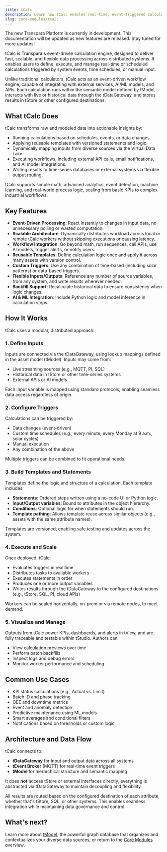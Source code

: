 ```yaml
---
title: tCalc
description: Learn how tCalc enables real-time, event-triggered calculations across the Transpara Platform.
slug: core-modules/tcalc
---
```


<Callout title="Transpara Platform is under development" type="success">
The new Transpara Platform is currently in development. This documentation will be updated as new features are released. Stay tuned for more updates!
</Callout>

tCalc is Transpara's event-driven calculation engine, designed to deliver fast, scalable, and flexible data processing across distributed systems. It enables users to define, execute, and manage real-time or scheduled calculations triggered by system events, time schedules, or manual input.

Unlike traditional calculators, tCalc acts as an event-driven workflow engine, capable of integrating with external services, AI/ML models, and APIs. Each calculation runs within the semantic model defined by tModel, interacts with live or historical data through the tDataGateway, and stores results in tStore or other configured destinations.

## What tCalc Does

tCalc transforms raw and modeled data into actionable insights by:

- Running calculations based on schedules, events, or data changes.
- Applying reusable templates with versioned statements and logic.
- Dynamically mapping inputs from diverse sources via the Virtual Data Lake.
- Executing workflows, including external API calls, email notifications, and AI model integrations.
- Writing results to time-series databases or external systems via flexible output routing.

tCalc supports simple math, advanced analytics, event detection, machine learning, and real-world process logic, scaling from basic KPIs to complex industrial workflows.

## Key Features

- **Event-Driven Processing**: React instantly to changes in input data, no unnecessary polling or wasted computation.
- **Scalable Architecture**: Dynamically distributes workload across local or remote tCalc workers without skipping executions or causing latency.
- **Workflow Integration**: Go beyond math, run sequences, call APIs, use AI models, trigger alerts, or notify users.
- **Reusable Templates**: Define calculation logic once and apply it across many assets with version control.
- **Custom Triggers**: Use any combination of time-based (including solar patterns) or data-based triggers.
- **Flexible Inputs/Outputs**: Reference any number of source variables, from any system, and write results wherever needed.
- **Backfill Support**: Recalculate historical data to ensure consistency when logic changes.
- **AI & ML Integration**: Include Python logic and model inference in calculation steps.

## How It Works

tCalc uses a modular, distributed approach:

### 1. Define Inputs

Inputs are connected via the tDataGateway, using lookup mappings defined in the asset model (tModel). Inputs may come from:

- Live streaming sources (e.g., MQTT, PI, SQL)
- Historical data in tStore or other time-series systems
- External APIs or AI models

Each input variable is mapped using standard protocols, enabling seamless data access regardless of origin.

### 2. Configure Triggers

Calculations can be triggered by:

- Data changes (event-driven)
- Custom time schedules (e.g., every minute, every Monday at 9 a.m., solar cycles)
- Manual execution
- Any combination of the above

Multiple triggers can be combined to fit operational needs.

### 3. Build Templates and Statements

Templates define the logic and structure of a calculation. Each template includes:

- **Statements**: Ordered steps written using a no-code UI or Python logic.
- **Input/Output variables**: Bound to attributes in the object hierarchy.
- **Conditions**: Optional logic for when statements should run.
- **Template pathing**: Allows template reuse across similar objects (e.g., assets with the same attribute names).

Templates are versioned, enabling safe testing and updates across the system.

### 4. Execute and Scale

Once deployed, tCalc:

- Evaluates triggers in real time
- Distributes tasks to available workers
- Executes statements in order
- Produces one or more output variables
- Writes results through the tDataGateway to the configured destinations (e.g., tStore, SQL, PI, cloud APIs)

Workers can be scaled horizontally, on-prem or via remote nodes, to meet demand.

### 5. Visualize and Manage

Outputs from tCalc power KPIs, dashboards, and alerts in tView, and are fully traceable and testable within tStudio. Authors can:

- View calculation previews over time
- Perform batch backfills
- Inspect logs and debug errors
- Monitor worker performance and scheduling

## Common Use Cases

- KPI status calculations (e.g., Actual vs. Limit)
- Batch ID and phase tracking
- OEE and downtime metrics
- Event and anomaly detection
- Predictive maintenance using ML models
- Smart averages and conditional filters
- Notifications based on thresholds or custom logic

## Architecture and Data Flow

tCalc connects to:

- **tDataGateway** for input and output data across all systems
- **tEvent Broker** (MQTT) for real-time event triggers
- **tModel** for hierarchical structure and semantic mapping

It does **not** access tStore or external interfaces directly, everything is abstracted via tDataGateway to maintain decoupling and flexibility.

All results are routed based on the configured destination of each attribute, whether that's tStore, SQL, or other systems. This enables seamless integration while maintaining data governance and control.

## What's next?

Learn more about [tModel](/transpara-platform/core-modules/tmodel-page), the powerful graph database that organizes and contextualizes your diverse data sources, or return to the [Core Modules](/transpara-platform/core-modules/core-modules-page) overview.